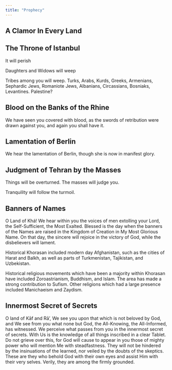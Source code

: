 ```yaml
---
title: "Prophecy"
---
```


## A Clamor In Every Land

## The Throne of Istanbul

It will perish

Daughters and Widows will weep

Tribes among you will weep. Turks, Arabs, Kurds, Greeks, Armenians, Sephardic Jews, Romaniote Jews, Albanians, Circassians, Bosniaks, Levantines. Palestine?

## Blood on the Banks of the Rhine

We have seen you covered with blood, as the swords of retribution were drawn against you, and again you shall have it.

## Lamentation of Berlin

We hear the lamentation of Berlin, though she is now in manifest glory.

## Judgment of Tehran by the Masses

Things will be overturned. The masses will judge you.

Tranquility will follow the turmoil.

## Banners of Names

O Land of Khá! We hear within you the voices of men extolling your Lord, the Self-Sufficient, the Most Exalted. Blessed is the day when the banners of the Names are raised in the Kingdom of Creation in My Most Glorious Name. On that day, the sincere will rejoice in the victory of God, while the disbelievers will lament.

Historical Khorasan included modern day Afghanistan, such as the cities of Harat and Balkh, as well as parts of Turkmenistan, Tajikistan, and Uzbekistan.

Historical religious movements which have been a majority within Khorasan have included Zoroastrianism, Buddhism, and Islam. The area has made a strong contribution to Sufism. Other religions which had a large presence included Manichaeism and Zaydism.

## Innermost Secret of Secrets

O land of Kāf and Rā', We see you upon that which is not beloved by God, and We see from you what none but God, the All-Knowing, the All-Informed, has witnessed. We perceive what passes from you in the innermost secret of secrets. With Us is the knowledge of all things inscribed in a clear Tablet. Do not grieve over this, for God will cause to appear in you those of mighty power who will mention Me with steadfastness. They will not be hindered by the insinuations of the learned, nor veiled by the doubts of the skeptics. These are they who behold God with their own eyes and assist Him with their very selves. Verily, they are among the firmly grounded.
